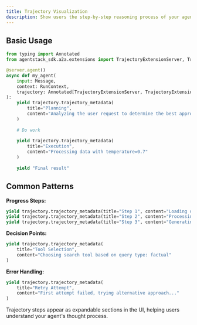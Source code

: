 ```yaml
---
title: Trajectory Visualization
description: Show users the step-by-step reasoning process of your agent.
---
```


## Basic Usage

```python
from typing import Annotated
from agentstack_sdk.a2a.extensions import TrajectoryExtensionServer, TrajectoryExtensionSpec

@server.agent()
async def my_agent(
    input: Message,
    context: RunContext,
    trajectory: Annotated[TrajectoryExtensionServer, TrajectoryExtensionSpec()]
):
    yield trajectory.trajectory_metadata(
        title="Planning",
        content="Analyzing the user request to determine the best approach..."
    )
    
    # Do work
    
    yield trajectory.trajectory_metadata(
        title="Execution", 
        content="Processing data with temperature=0.7"
    )
    
    yield "Final result"
```

## Common Patterns

**Progress Steps:**
```python
yield trajectory.trajectory_metadata(title="Step 1", content="Loading data...")
yield trajectory.trajectory_metadata(title="Step 2", content="Processing...")
yield trajectory.trajectory_metadata(title="Step 3", content="Generating output...")
```

**Decision Points:**
```python
yield trajectory.trajectory_metadata(
    title="Tool Selection",
    content="Choosing search tool based on query type: factual"
)
```

**Error Handling:**
```python
yield trajectory.trajectory_metadata(
    title="Retry Attempt",
    content="First attempt failed, trying alternative approach..."
)
```

Trajectory steps appear as expandable sections in the UI, helping users understand your agent's thought process.
